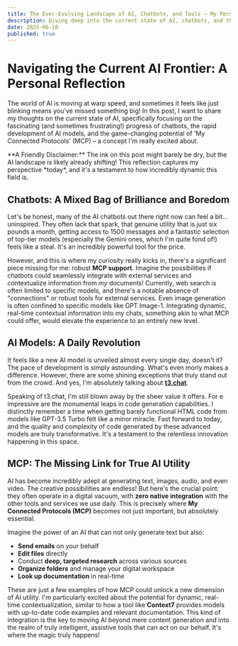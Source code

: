 ```yaml
---
title: The Ever-Evolving Landscape of AI, Chatbots, and Tools – My Perspective
description: Diving deep into the current state of AI, chatbots, and the crucial role of external integrations (like MCP) in shaping their future.
date: 2025-06-10
published: true
---
```


# Navigating the Current AI Frontier: A Personal Reflection

The world of AI is moving at warp speed, and sometimes it feels like just blinking means you've missed something big! In this post, I want to share my thoughts on the current state of AI, specifically focusing on the fascinating (and sometimes frustrating!) progress of chatbots, the rapid development of AI models, and the game-changing potential of 'My Connected Protocols' (MCP) – a concept I'm really excited about.

<Callout type="warning">
    **A Friendly Disclaimer:** The ink on this post might barely be dry, but the AI landscape is likely already shifting! This reflection captures my perspective *today*, and it's a testament to how incredibly dynamic this field is.
</Callout>

## Chatbots: A Mixed Bag of Brilliance and Boredom

Let's be honest, many of the AI chatbots out there right now can feel a bit... uninspired. They often lack that spark, that genuine utility that is just six pounds a month, getting access to 1500 messages and a fantastic selection of top-tier models (especially the Gemini ones, which I'm quite fond of!) feels like a steal. It's an incredibly powerful tool for the price.

However, and this is where my curiosity really kicks in, there's a significant piece missing for me: robust **MCP support**. Imagine the possibilities if chatbots could seamlessly integrate with external services and contextualize information from _my_ documents! Currently, web search is often limited to specific models, and there's a notable absence of "connections" or robust tools for external services. Even image generation is often confined to specific models like GPT Image-1. Integrating dynamic, real-time contextual information into my chats, something akin to what MCP could offer, would elevate the experience to an entirely new level.

## AI Models: A Daily Revolution

It feels like a new AI model is unveiled almost every single day, doesn't it? The pace of development is simply astounding. What's even morly makes a difference. However, there are some shining exceptions that truly stand out from the crowd. And yes, I'm absolutely talking about [**t3.chat**](https://t3.chat).

Speaking of t3.chat, I'm still blown away by the sheer value it offers. For e impressive are the monumental leaps in code generation capabilities. I distinctly remember a time when getting barely functional HTML code from models like GPT-3.5 Turbo felt like a minor miracle. Fast forward to today, and the quality and complexity of code generated by these advanced models are truly transformative. It's a testament to the relentless innovation happening in this space.

## MCP: The Missing Link for True AI Utility

AI has become incredibly adept at generating text, images, audio, and even video. The creative possibilities are endless! But here's the crucial point: they often operate in a digital vacuum, with **zero native integration** with the other tools and services we use daily. This is precisely where **My Connected Protocols (MCP)** becomes not just important, but absolutely essential.

Imagine the power of an AI that can not only generate text but also:

- **Send emails** on your behalf
- **Edit files** directly
- Conduct **deep, targeted research** across various sources
- **Organize folders** and manage your digital workspace
- **Look up documentation** in real-time

These are just a few examples of how MCP could unlock a new dimension of AI utility. I'm particularly excited about the potential for dynamic, real-time contextualization, similar to how a tool like **Context7** provides models with up-to-date code examples and relevant documentation. This kind of integration is the key to moving AI beyond mere content generation and into the realm of truly intelligent, assistive tools that can act on our behalf. It's where the magic truly happens!
